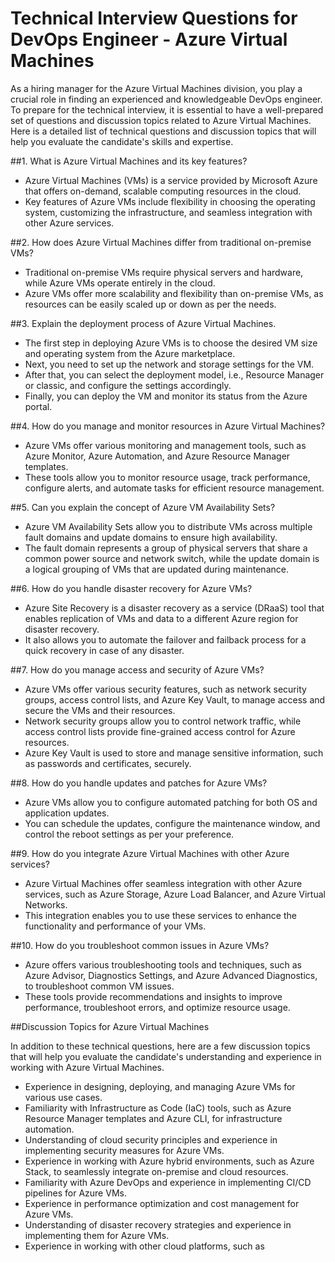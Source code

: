 

# Technical Interview Questions for DevOps Engineer - Azure Virtual Machines

As a hiring manager for the Azure Virtual Machines division, you play a crucial role in finding an experienced and knowledgeable DevOps engineer. To prepare for the technical interview, it is essential to have a well-prepared set of questions and discussion topics related to Azure Virtual Machines. Here is a detailed list of technical questions and discussion topics that will help you evaluate the candidate's skills and expertise.

##1. What is Azure Virtual Machines and its key features?

- Azure Virtual Machines (VMs) is a service provided by Microsoft Azure that offers on-demand, scalable computing resources in the cloud.
- Key features of Azure VMs include flexibility in choosing the operating system, customizing the infrastructure, and seamless integration with other Azure services.

##2. How does Azure Virtual Machines differ from traditional on-premise VMs?

- Traditional on-premise VMs require physical servers and hardware, while Azure VMs operate entirely in the cloud.
- Azure VMs offer more scalability and flexibility than on-premise VMs, as resources can be easily scaled up or down as per the needs.

##3. Explain the deployment process of Azure Virtual Machines.

- The first step in deploying Azure VMs is to choose the desired VM size and operating system from the Azure marketplace.
- Next, you need to set up the network and storage settings for the VM.
- After that, you can select the deployment model, i.e., Resource Manager or classic, and configure the settings accordingly.
- Finally, you can deploy the VM and monitor its status from the Azure portal.

##4. How do you manage and monitor resources in Azure Virtual Machines?

- Azure VMs offer various monitoring and management tools, such as Azure Monitor, Azure Automation, and Azure Resource Manager templates.
- These tools allow you to monitor resource usage, track performance, configure alerts, and automate tasks for efficient resource management.

##5. Can you explain the concept of Azure VM Availability Sets?

- Azure VM Availability Sets allow you to distribute VMs across multiple fault domains and update domains to ensure high availability.
- The fault domain represents a group of physical servers that share a common power source and network switch, while the update domain is a logical grouping of VMs that are updated during maintenance.

##6. How do you handle disaster recovery for Azure VMs?

- Azure Site Recovery is a disaster recovery as a service (DRaaS) tool that enables replication of VMs and data to a different Azure region for disaster recovery.
- It also allows you to automate the failover and failback process for a quick recovery in case of any disaster.

##7. How do you manage access and security of Azure VMs?

- Azure VMs offer various security features, such as network security groups, access control lists, and Azure Key Vault, to manage access and secure the VMs and their resources.
- Network security groups allow you to control network traffic, while access control lists provide fine-grained access control for Azure resources.
- Azure Key Vault is used to store and manage sensitive information, such as passwords and certificates, securely.

##8. How do you handle updates and patches for Azure VMs?

- Azure VMs allow you to configure automated patching for both OS and application updates.
- You can schedule the updates, configure the maintenance window, and control the reboot settings as per your preference.

##9. How do you integrate Azure Virtual Machines with other Azure services?

- Azure Virtual Machines offer seamless integration with other Azure services, such as Azure Storage, Azure Load Balancer, and Azure Virtual Networks.
- This integration enables you to use these services to enhance the functionality and performance of your VMs.

##10. How do you troubleshoot common issues in Azure VMs?

- Azure offers various troubleshooting tools and techniques, such as Azure Advisor, Diagnostics Settings, and Azure Advanced Diagnostics, to troubleshoot common VM issues.
- These tools provide recommendations and insights to improve performance, troubleshoot errors, and optimize resource usage.

##Discussion Topics for Azure Virtual Machines

In addition to these technical questions, here are a few discussion topics that will help you evaluate the candidate's understanding and experience in working with Azure Virtual Machines.

- Experience in designing, deploying, and managing Azure VMs for various use cases.
- Familiarity with Infrastructure as Code (IaC) tools, such as Azure Resource Manager templates and Azure CLI, for infrastructure automation.
- Understanding of cloud security principles and experience in implementing security measures for Azure VMs.
- Experience in working with Azure hybrid environments, such as Azure Stack, to seamlessly integrate on-premise and cloud resources.
- Familiarity with Azure DevOps and experience in implementing CI/CD pipelines for Azure VMs.
- Experience in performance optimization and cost management for Azure VMs.
- Understanding of disaster recovery strategies and experience in implementing them for Azure VMs.
- Experience in working with other cloud platforms, such as